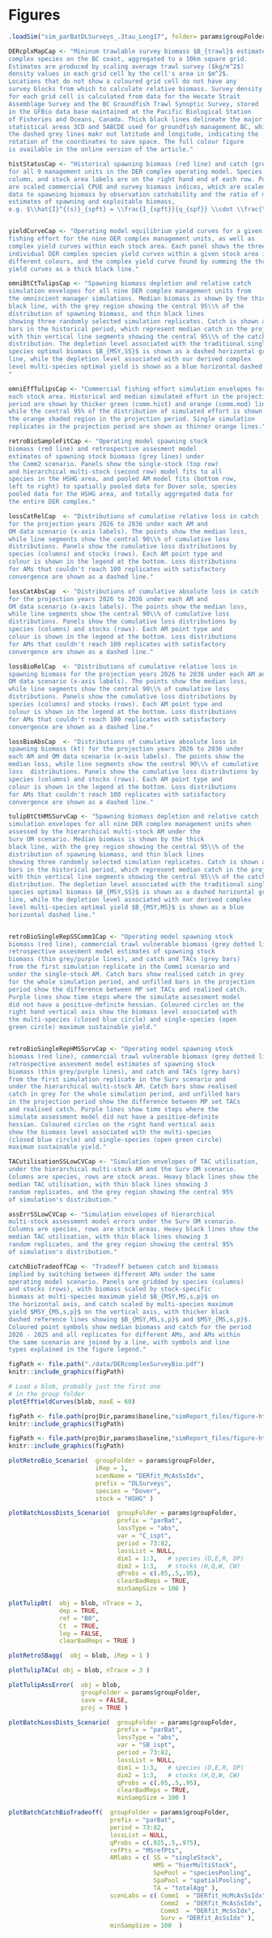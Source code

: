 # Figures

```r
.loadSim("sim_parBatDLSurveys_.3tau_Long17", folder= params$groupFolder)


```



```r

DERcplxMapCap <- "Mininum trawlable survey biomass $B_{trawl}$ estimates for DER 
complex species on the BC coast, aggregated to a 10km square grid.
Estimates are produced by scaling average trawl survey ($kg/m^2$) 
density values in each grid cell by the cell's area in $m^2$. 
Locations that do not show a coloured grid cell do not have any 
survey blocks from which to calculate relative biomass. Survey density 
for each grid cell is calculated from data for the Hecate Strait 
Assemblage Survey and the BC Groundfish Trawl Synoptic Survey, stored 
in the GFBio data base maintained at the Pacific Biological Station 
of Fisheries and Oceans, Canada. Thick black lines delineate the major 
statistical areas 3CD and 5ABCDE used for groundfish management BC, while
the dashed grey lines makr out latitude and longitude, indicating the
rotation of the coordinates to save space. The full colour figure 
is available in the online version of the article."

histStatusCap <- "Historical spawning biomass (red line) and catch (grey bars)
for all 9 management units in the DER complex operating model. Species labels are at the top of each
column, and stock area labels are on the right hand end of each row. Points
are scaled commercial CPUE and survey biomass indices, which are scaled from
data to spawning biomass by observation catchability and the ratio of model
estimates of spawning and exploitable biomass, 
e.g. $\\hat{I}^{(s)}_{spft} = \\frac{I_{spft}}{q_{spf}} \\cdot \\frac{\\hat{B}_{spt}}{\\hat{B}_{spft}}$."


yieldCurveCap <- "Operating model equilibrium yield curves for a given
fishing effort for the nine DER complex management units, as well as 
complex yield curves within each stock area. Each panel shows the three
individual DER complex species yield curves within a given stock area in
different colours, and the complex yield curve found by summing the three
yield curves as a thick black line."

omniBtCtTulipsCap <- "Spawning biomass depletion and relative catch 
simulation envelopes for all nine DER complex management units from 
the omniscient manager simulations. Median biomass is shown by the thick 
black line, with the grey region showing the central 95\\% of the 
distribution of spawning biomass, and thin black lines 
showing three randomly selected simulation replicates. Catch is shown as grey 
bars in the historical period, which represent median catch in the projection, 
with thin vertical line segments showing the central 95\\% of the catch 
distribution. The depletion level associated with the traditional single 
species optimal biomass $B_{MSY,SS}$ is shown as a dashed horizontal green 
line, while the depletion level associated with our derived complex 
level multi-species optimal yield is shown as a blue horizontal dashed line.
"

omniEffTulipsCap <- "Commercial fishing effort simulation envelopes for 
each stock area. Historical and median simulated effort in the projection 
period are shown by thicker green (comm.hist) and orange (comm.mod) lines, 
while the central 95% of the distribution of simulated effort is shown as 
the orange shaded region in the projection period. Single simulation 
replicates in the projection period are shown as thinner orange lines."

retroBioSampleFitCap <- "Operating model spawning stock
biomass (red line) and retrospective assesment model 
estimates of spawning stock biomass (grey lines) under 
the Comm2 scenario. Panels show the single-stock (top row)
and hierarchical multi-stock (second row) model fits to all
species in the HSHG area, and pooled AM model fits (bottom row,
left to right) to spatially pooled data for Dover sole, species 
pooled data for the HSHG area, and totally aggregated data for
the entire DER complex."

lossCatRelCap  <- "Distributions of cumulative relative loss in catch 
for the projection years 2026 to 2036 under each AM and
OM data scenario (x-axis labels). The points show the median loss, 
while line segments show the central 90\\% of cumulative loss 
distributions. Panels show the cumulative loss distributions by 
species (columns) and stocks (rows). Each AM point type and 
colour is shown in the legend at the bottom. Loss distributions
for AMs that couldn't reach 100 replicates with satisfactory
convergence are shown as a dashed line."

lossCatAbsCap  <- "Distributions of cumulative absolute loss in catch (kt) 
for the projection years 2026 to 2036 under each AM and
OM data scenario (x-axis labels). The points show the median loss, 
while line segments show the central 90\\% of cumulative loss 
distributions. Panels show the cumulative loss distributions by 
species (columns) and stocks (rows). Each AM point type and 
colour is shown in the legend at the bottom. Loss distributions
for AMs that couldn't reach 100 replicates with satisfactory
convergence are shown as a dashed line."

lossBioRelCap  <- "Distributions of cumulative relative loss in 
spawning biomass for the projection years 2026 to 2036 under each AM and
OM data scenario (x-axis labels). The points show the median loss, 
while line segments show the central 90\\% of cumulative loss 
distributions. Panels show the cumulative loss distributions by 
species (columns) and stocks (rows). Each AM point type and 
colour is shown in the legend at the bottom. Loss distributions
for AMs that couldn't reach 100 replicates with satisfactory
convergence are shown as a dashed line."

lossBioAbsCap  <- "Distributions of cumulative absolute loss in 
spawning biomass (kt) for the projection years 2026 to 2036 under 
each AM and OM data scenario (x-axis labels). The points show the 
median loss, while line segments show the central 90\\% of cumulative 
loss  distributions. Panels show the cumulative loss distributions by 
species (columns) and stocks (rows). Each AM point type and 
colour is shown in the legend at the bottom. Loss distributions
for AMs that couldn't reach 100 replicates with satisfactory
convergence are shown as a dashed line."

tulipBtCtHMSSurvCap <- "Spawning biomass depletion and relative catch 
simulation envelopes for all nine DER complex management units when 
assessed by the hierarchical multi-stock AM under the 
Surv OM scenario. Median biomass is shown by the thick 
black line, with the grey region showing the central 95\\% of the 
distribution of spawning biomass, and thin black lines 
showing three randomly selected simulation replicates. Catch is shown as grey 
bars in the historical period, which represent median catch in the projection, 
with thin vertical line segments showing the central 95\\% of the catch 
distribution. The depletion level associated with the traditional single 
species optimal biomass $B_{MSY,SS}$ is shown as a dashed horizontal green 
line, while the depletion level associated with our derived complex 
level multi-species optimal yield $B_{MSY,MS}$ is shown as a blue 
horizontal dashed line."


retroBioSingleRepSSComm1Cap <- "Operating model spawning stock
biomass (red line), commercial trawl vulnerable biomass (grey dotted line), 
retrospective assesment model estimates of spawning stock 
biomass (thin grey/purple lines), and catch and TACs (grey bars) 
from the first simulation replicate in the Comm1 scenario and
under the single-stock AM. Catch bars show realised catch in grey 
for the whole simulation period, and unfilled bars in the projection
period show the difference between MP set TACs and realised catch.
Purple lines show time steps where the simulate assessment model
did not have a positive-definite hessian. Coloured circles on the
right hand vertical axis show the biomass level associated with
the multi-species (closed blue circle) and single-species (open
green circle) maximum sustainable yield."


retroBioSingleRepHMSSurvCap <- "Operating model spawning stock
biomass (red line), commercial trawl vulnerable biomass (grey dotted line), 
retrospective assesment model estimates of spawning stock 
biomass (thin grey/purple lines), and catch and TACs (grey bars) 
from the first simulation replicate in the Surv scenario and
under the hierarchical multi-stock AM. Catch bars show realised 
catch in grey for the whole simulation period, and unfilled bars 
in the projection period show the difference between MP set TACs 
and realised catch. Purple lines show time steps where the 
simulate assessment model did not have a positive-definite 
hessian. Coloured circles on the right hand vertical axis 
show the biomass level associated with the multi-species 
(closed blue circle) and single-species (open green circle) 
maximum sustainable yield."

TACutilisationSSLowCVCap <- "Simulation envelopes of TAC utilisation,
under the hierarchical multi-stock AM and the Surv OM scenario.
Columns are species, rows are stock areas. Heavy black lines show the 
median TAC utilisation, with thin black lines showing 3 
random replicates, and the grey region showing the central 95% 
of simulation's distribution."

assErrSSLowCVCap <- "Simulation envelopes of hierarchical
multi-stock assessment model errors under the Surv OM scenario.
Columns are species, rows are stock areas. Heavy black lines show the 
median TAC utilisation, with thin black lines showing 3 
random replicates, and the grey region showing the central 95% 
of simulation's distribution."

catchBioTradeoffCap <- "Tradeoff between catch and biomass 
implied by switching between different AMs under the same
operating model scenario. Panels are gridded by species (columns)
and stocks (rows), with biomass scaled by stock-specific
biomass at multi-species maximum yield $B_{MSY,MS,s,p}$ on
the horizontal axis, and catch scaled by multi-species maximum
yield $MSY_{MS,s,p}$ on the vertical axis, with thicker black
dashed reference lines showing $B_{MSY,MS,s,p}$ and $MSY_{MS,s,p}$. 
Coloured point symbols show median biomass and catch for the period
2026 - 2025 and all replicates for different AMs, and AMs within 
the same scenario are joined by a line, with symbols and line 
types explained in the figure legend."

```

```r
figPath <- file.path("./data/DERcomplexSurveyBio.pdf")
knitr::include_graphics(figPath)
```

\clearpage


```r
# Load a blob, probably just the first one
# in the group folder
plotEffYieldCurves(blob, maxE = 60)

```

\clearpage

\blandscape{}

```r
figPath <- file.path(projDir,params$baseline,"simReport_files/figure-html/plotTulipBtCt-1.png")
knitr::include_graphics(figPath)
```


\clearpage

```r
figPath <- file.path(projDir,params$baseline,"simReport_files/figure-html/plotTulipEffort-1.png")
knitr::include_graphics(figPath)
```

\clearpage


```r
plotRetroBio_Scenario(  groupFolder = params$groupFolder,
                        iRep = 1,
                        scenName = "DERfit_McAsSsIdx",
                        prefix = "DLSurveys",
                        species = "Dover",
                        stock = "HSHG" )
```

\clearpage


<!-- ```{r batchLoss-relCatch, echo = FALSE, warning = FALSE, fig.cap = lossCatRelCap, fig.width = 9, out.width = "9in" }
plotBatchLossDists_Scenario(  groupFolder = params$groupFolder,
                              prefix = "parBat",
                              lossType = "rel",
                              var = "C_ispt",
                              period = 73:82,
                              lossList = NULL,
                              dim1 = 1:3,   # species (D,E,R, DP)
                              dim2 = 1:3,   # stocks (H,Q,W, CW)
                              qProbs = c(.05,.5,.95),
                              clearBadReps = TRUE,
                              minSampSize = 100 )

``` -->

\clearpage

```r
plotBatchLossDists_Scenario(  groupFolder = params$groupFolder,
                              prefix = "parBat",
                              lossType = "abs",
                              var = "C_ispt",
                              period = 73:82,
                              lossList = NULL,
                              dim1 = 1:3,   # species (D,E,R, DP)
                              dim2 = 1:3,   # stocks (H,Q,W, CW)
                              qProbs = c(.05,.5,.95),
                              clearBadReps = TRUE,
                              minSampSize = 100 )

```

\clearpage

```r
plotTulipBt(  obj = blob, nTrace = 3,
              dep = TRUE,
              ref = "B0",
              Ct  = TRUE,
              leg = FALSE,
              clearBadReps = TRUE )

```

```r
plotRetroSBagg(  obj = blob, iRep = 1 )

```



\clearpage

```r
plotTulipTACu( obj = blob, nTrace = 3 )
```

\clearpage
```r
plotTulipAssError(  obj = blob,
                    groupFolder = params$groupFolder,
                    save = FALSE,
                    proj = TRUE )
```


<!-- ```{r batchLoss-relSB, echo = FALSE, warning = FALSE, fig.cap = lossBioRelCap, fig.width = 9, out.width = "9in" }
plotBatchLossDists_Scenario(  groupFolder = params$groupFolder,
                              prefix = "parBat",
                              lossType = "rel",
                              var = "SB_ispt",
                              period = 73:82,
                              lossList = NULL,
                              dim1 = 1:3,   # species (D,E,R, DP)
                              dim2 = 1:3,   # stocks (H,Q,W, CW)
                              qProbs = c(.05,.5,.95),
                              clearBadReps = TRUE,
                              minSampSize = 100 )

```
 -->
\clearpage

```r
plotBatchLossDists_Scenario(  groupFolder = params$groupFolder,
                              prefix = "parBat",
                              lossType = "abs",
                              var = "SB_ispt",
                              period = 73:82,
                              lossList = NULL,
                              dim1 = 1:3,   # species (D,E,R, DP)
                              dim2 = 1:3,   # stocks (H,Q,W, CW)
                              qProbs = c(.05,.5,.95),
                              clearBadReps = TRUE,
                              minSampSize = 100 )

```

\clearpage

```r
plotBatchCatchBioTradeoff(  groupFolder = params$groupFolder,
                            prefix = "parBat",
                            period = 73:82,
                            lossList = NULL,
                            qProbs = c(.025,.5,.975),
                            refPts = "MSrefPts",
                            AMlabs = c( SS = "singleStock",
                                        HMS = "hierMultiStock",
                                        SpePool = "speciesPooling",
                                        SpaPool = "spatialPooling",
                                        TA = "totalAgg" ),
                            scenLabs = c( Comm1  = "DERfit_HcMcAsSsIdx",
                                          Comm2  = "DERfit_McAsSsIdx",
                                          Comm3  = "DERfit_McSsIdx",
                                          Surv = "DERfit_AsSsIdx" ),
                            minSampSize = 100  )
```

\elandscape{}

